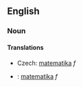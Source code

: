 ==English==
===Noun===
====Translations====
*Czech: [[matematika]] ''f''
*{{sk}}: [[matematika#Slovak|matematika]] ''f''